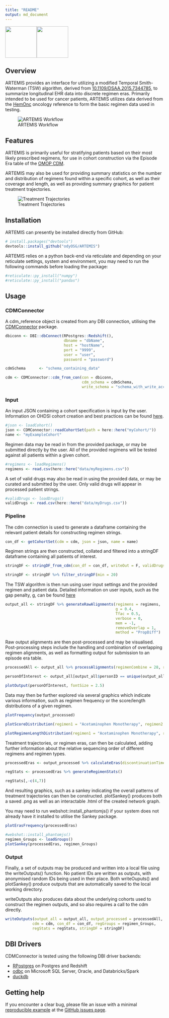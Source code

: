 ```yaml
---
title: "README"
output: md_document
---
```


<p float="left">

<img src="./img/artemis.png" style="vertical-align: center;" width="100"/><img src="./img/ods_logo.jpg" style="vertical-align: center;" width="100"/>

</p>

<!-- README.md is generated from README.Rmd. Please edit that file -->

## Overview

ARTEMIS provides an interface for utilizing a modified Temporal Smith-Waterman (TSW) algorithm, derived from [10.1109/DSAA.2015.7344785](https://www.researchgate.net/publication/292331949_Temporal_Needleman-Wunsch), to summarize longitudinal EHR data into discrete regimen eras. Primarily intended to be used for cancer patients, ARTEMIS utilizes data derived from the [HemOnc](https://hemonc.org/wiki/Main_Page) oncology reference to form the basic regimen data used in testing.

![ARTEMIS Workflow](/img/Workflow_Detailed.png?)

## Features

ARTEMIS is primarily useful for stratifying patients based on their most likely prescribed regimens, for use in cohort construction via the Episode Era table of the [OMOP CDM](https://www.ohdsi.org/data-standardization/).

ARTEMIS may also be used for providing summary statistics on the number and distribution of regimens found within a specific cohort, as well as their coverage and length, as well as providing summary graphics for patient treatment trajectories.

![Treatment Trajectories](/img/Networks.png?)

## Installation

ARTEMIS can presently be installed directly from GitHub:

``` r
# install.packages("devtools")
devtools::install_github("odyOSG/ARTEMIS")
```

ARTEMIS relies on a python back-end via reticulate and depending on your reticulate settings, system and environment, you may need to run the following commands before loading the package:

``` r
#reticulate::py_install("numpy")
#reticulate::py_install("pandas")
```

## Usage

### CDMConnector

A cdm_reference object is created from any DBI connection, utilising the [CDMConnector](https://darwin-eu.github.io/CDMConnector/) package.

```r
dbiconn <- DBI::dbConnect(RPostgres::Redshift(),
                          dbname = "dbName",
                          host = "hostName",
                          port = "9999",
                          user = "user",
                          password = "password")

cdmSchema      <- "schema_containing_data"

cdm <- CDMConnector::cdm_from_con(con = dbiconn,
                                  cdm_schema = cdmSchema,
                                  write_schema = "schema_with_write_access")

```

### Input

An input JSON containing a cohort specification is input by the user. Information on OHDSI cohort creation and best practices can be found [here](https://ohdsi.github.io/TheBookOfOhdsi/Cohorts.html).

```r

#json <- loadCohort()
json <- CDMConnector::readCohortSet(path = here::here("myCohort/"))
name <- "myExampleCohort"

```

Regimen data may be read in from the provided package, or may be submitted directly by the user. All of the provided regimens will be tested against all patients within a given cohort.

```r

#regimens <- loadRegimens()
regimens <- read.csv(here::here("data/myRegimens.csv"))

```

A set of valid drugs may also be read in using the provided data, or may be curated and submitted by the user. Only valid drugs will appear in processed patient strings.

```r

#validDrugs <- loadDrugs()
validDrugs <- read.csv(here::here("data/myDrugs.csv"))

```

### Pipeline

The cdm connection is used to generate a dataframe containing the relevant patient details for constructing regimen strings.

```r

con_df <- getCohortSet(cdm = cdm, json = json, name = name)

```

Regimen strings are then constructed, collated and filtered into a stringDF dataframe containing all patients of interest.

```r

stringDF <- stringDF_from_cdm(con_df = con_df, writeOut = F, validDrugs = validDrugs)

stringDF <- stringDF %>% filter_stringDF(min = 20)

```

The TSW algorithm is then run using user input settings and the provided regimen and patient data. Detailed information on user inputs, such as the gap penalty, g, can be found [here](www.github.com/odyOSG/ARTEMIS)

```r

output_all <- stringDF %>% generateRawAlignments(regimens = regimens,
                                                 g = 0.4,
                                                 Tfac = 0.5,
                                                 verbose = 0,
                                                 mem = -1,
                                                 removeOverlap = 1,
                                                 method = "PropDiff")

```

Raw output alignments are then post-processed and may be visualised. Post-processing steps include the handling and combination of overlapping regimen alignments, as well as formatting output for submission to an episode era table.

```r

processedAll <- output_all %>% processAlignments(regimenCombine = 28, regimens = regimens)

personOfInterest <- output_all[output_all$personID == unique(output_all$personID)[1337],]

plotOutput(personOfInterest, fontSize = 2.5)

```

Data may then be further explored via several graphics which indicate various information, such as regimen frequency or the score/length distributions of a given regimen.

```r

plotFrequency(output_processed)

plotScoreDistribution(regimen1 = "Acetaminophen Monotherapy", regimen2 = "Ibuprofen Monotherapy", processedAll = output_processed)

plotRegimenLengthDistribution(regimen1 = "Acetaminophen Monotherapy", regimen2 = "Ibuprofen Monotherapy", processedAll = output_processed)

```

Treatment trajectories, or regimen eras, can then be calculated, adding further information about the relative sequencing order of different regimens and regimen types.

```r

processedEras <- output_processed %>% calculateEras(discontinuationTime = 90)

regStats <- processedEras %>% generateRegimenStats()

regStats[,-c(4,7)]

```

And resulting graphics, such as a sankey indicating the overall patterns of treatment trajectories can then be constructed. plotSankey() produces both a saved .png as well as an interactable .html of the created network graph.

You may need to run webshot::install_phantomjs() if your system does not already have it installed to utilise the Sankey package.

```r

plotErasFrequency(processedEras)

#webshot::install_phantomjs()
regimen_Groups <- loadGroups()
plotSankey(processedEras, regimen_Groups)

```

### Output

Finally, a set of outputs may be produced and written into a local file using the writeOutputs() function. No patient IDs are written as outputs, with anonymised random IDs being used in their place. Both writeOuputs() and plotSankey() produce outputs that are automatically saved to the local working directory.

writeOutputs also produces data about the underlying cohorts used to construct the regimen outputs, and so also requires a call to the cdm directly.

```r

writeOutputs(output_all = output_all, output_processed = processedAll, output_eras = processedEras,
            cdm = cdm, con_df = con_df, regGroups = regimen_Groups,
            regStats = regStats, stringDF = stringDF)

```

## DBI Drivers

CDMConnector is tested using the following DBI driver backends:

-   [RPostgres](https://rpostgres.r-dbi.org/reference/postgres) on Postgres and Redshift
-   [odbc](https://solutions.posit.co/connections/db/r-packages/odbc/) on Microsoft SQL Server, Oracle, and Databricks/Spark
-   [duckdb](https://duckdb.org/docs/api/r)

## Getting help

If you encounter a clear bug, please file an issue with a minimal [reproducible example](https://reprex.tidyverse.org/) at the [GitHub issues page](https://github.com/OdyOSG/ARTEMIS/issues).
